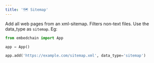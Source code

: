 ```yaml
---
title: '🗺️ Sitemap'
---
```


Add all web pages from an xml-sitemap. Filters non-text files. Use the data_type as `sitemap`. Eg:

```python
from embedchain import App

app = App()

app.add('https://example.com/sitemap.xml', data_type='sitemap')
```